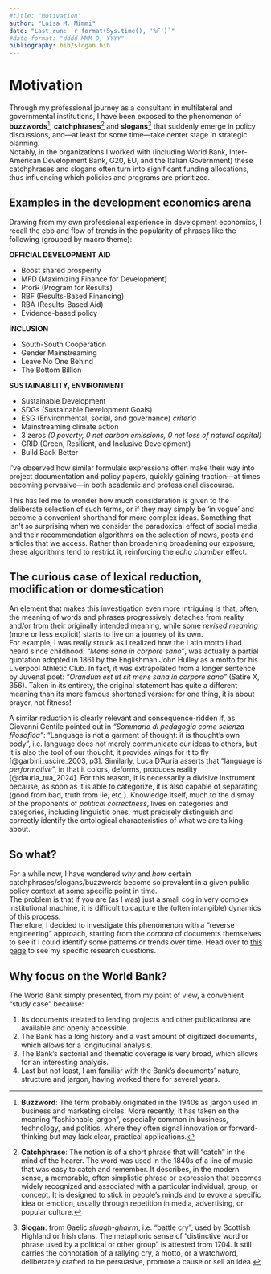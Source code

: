 ```yaml
---
#title: "Motivation"
author: "Luisa M. Mimmi"
date: "Last run: `r format(Sys.time(), '%F')`"
#date-format: "dddd MMM D, YYYY"
bibliography: bib/slogan.bib
---
```


# Motivation

Through my professional journey as a consultant in multilateral and governmental institutions, I have been exposed to the phenomenon of **buzzwords**[^1], **catchphrases**[^2] and **slogans**[^3] that suddenly emerge in policy discussions, and—at least for some time—take center stage in strategic planning.\
Notably, in the organizations I worked with (including World Bank, Inter-American Development Bank, G20, EU, and the Italian Government) these catchphrases and slogans often turn into significant funding allocations, thus influencing which policies and programs are prioritized. 

[^1]: **Buzzword**: The term probably originated in the 1940s as jargon used in business and marketing circles. More recently, it has taken on the meaning "fashionable jargon", especially common in business, technology, and politics, where they often signal innovation or forward-thinking but may lack clear, practical applications.
[^2]: **Catchphrase**: The notion is of a short phrase that will "catch" in the mind of the hearer. The word was used in the 1840s of a line of music that was easy to catch and remember. It describes, in the modern sense, a memorable, often simplistic phrase or expression that becomes widely recognized and associated with a particular individual, group, or concept. It is designed to stick in people's minds and to evoke a specific idea or emotion, usually through repetition in media, advertising, or popular culture.
[^3]: **Slogan**: from Gaelic *sluagh-ghairm*, i.e. "battle cry", used by Scottish Highland or Irish clans. The metaphoric sense of "distinctive word or phrase used by a political or other group" is attested from 1704. It still carries the connotation of a rallying cry, a motto, or a watchword, deliberately crafted to be persuasive, promote a cause or sell an idea.  
 
## Examples in the development economics arena

Drawing from my own professional experience in development economics, I recall the ebb and flow of trends in the popularity of phrases like the following (grouped by macro theme): 

**OFFICIAL DEVELOPMENT AID**

-   Boost shared prosperity
-   MFD (Maximizing Finance for Development)
-   PforR (Program for Results)
-   RBF (Results-Based Financing) 
-   RBA (Results-Based Aid)
-   Evidence-based policy <!-- + Cash on Delivery Aid --> <!-- + Private sector engagement --> <!-- + Public-Private Partnerships (PPPs) --> <!-- + Blended finance -->

**INCLUSION**

-   South-South Cooperation
-   Gender Mainstreaming
-   Leave No One Behind <!-- + Inclusive Growth --> <!-- + Focus on the "bottom billion" --> <!-- + End extreme poverty -->
-   The Bottom Billion

**SUSTAINABILITY, ENVIRONMENT**

-   Sustainable Development
-   SDGs (Sustainable Development Goals)
-   ESG (Environmental, social, and governance) *criteria*
-   Mainstreaming climate action
-   3 zeros *(0 poverty, 0 net carbon emissions, 0 net loss of natural capital)*
-   GRID (Green, Resilient, and Inclusive Development)
-   Build Back Better <!-- + Green growth / Green economy --> <!-- + Blue Economy --> <!-- + Green, Digital, and Fair  --> <!-- + Green and grey infrastructure --> <!-- + Circular Economy -->

I've observed how similar formulaic expressions often make their way into project documentation and policy papers, quickly gaining traction—at times becoming pervasive—in both academic and professional discourse.  

This has led me to wonder how much consideration is given to the deliberate selection of such terms, or if they may simply be 'in vogue' and become a convenient shorthand for more complex ideas. Something that isn’t so surprising when we consider the paradoxical effect of social media and their recommendation algorithms on the selection of news, posts and articles that we access. Rather than broadening broadening our exposure, these algorithms tend to restrict it, reinforcing the *echo chamber* effect.

## The curious case of lexical reduction, modification or domestication

An element that makes this investigation even more intriguing is that, often, the meaning of words and phrases progressively detaches from reality and/or from their originally intended meaning, while some *revised meaning* (more or less explicit) starts to live on a journey of its own.\
For example, I was really struck as I realized how the Latin motto I had heard since childhood: *"Mens sana in corpore sano"*, was actually a partial quotation adopted in 1861 by the Englishman John Hulley as a motto for his Liverpool Athletic Club. In fact, it was extrapolated from a longer sentence by Juvenal poet: *"Orandum est ut sit mens sana in corpore sano"* (Satire X, 356). Taken in its entirety, the original statement has quite a different meaning than its more famous shortened version: for one thing, it is about prayer, not fitness!

A similar reduction is clearly relevant and consequence-ridden if, as Giovanni Gentile pointed out in *"Sommario di pedagogia come scienza filosofica"*: "Language is not a garment of thought: it is thought's own body", i.e. language does not merely communicate our ideas to others, but it is also the tool of our thought, it provides wings for it to fly [@garbini_uscire_2003, p3]. <!-- La lingua non è veste del pensiero: è il suo corpo stesso. Possiamo avere pensieri oscuri e quindi una forma oscura; ma quello che è chiaro dentro è chiaro fuori, per la semplice ragione che il fuori è uguale al dentro.  (https://www.treccani.it/enciclopedia/sommario-di-pedagogia-come-scienza-filosofica_%28Croce-e-Gentile%29/) --> Similarly, Luca D'Auria asserts that "language is *performative*", in that it colors, deforms, produces reality [@dauria_tua_2024]. For this reason, it is necessarily a divisive instrument because, as soon as it is able to categorize, it is also capable of separating (good from bad, truth from lie, etc.). Knowledge itself, much to the dismay of the proponents of *political correctness*, lives on categories and categories, including linguistic ones, must precisely distinguish and correctly identify the ontological characteristics of what we are talking about.

<!-- ## Issues of modern English -->

<!-- Below is the list of *red flags* detected in Orwell's "Politics and the English Language"[@orwell_politics_1946]: -->

<!-- -   **Dying metaphors**, or worn−out metaphors which have lost all evocative power and are merely used because they save people the trouble of inventing phrases for themselves. <!-- GGentile la prima e piu evidente originalita del genio e' la potenza plasmatrice che egli possiede di quel che si dice il materiale linguistico -->

<!-- -   **Operators, or verbal false limbs**, which save the trouble of picking out appropriate verbs and nouns, and at the same time pad each sentence with extra syllables which give it an appearance of symmetry. Characteristic phrases are: render inoperative, militate against, prove unacceptable, make contact with, be subjected to, give rise to, give grounds for, having the effect of, play a leading part (role) in, make itself felt, take effect, exhibit a tendency to, serve the purpose of, etc. -->

<!-- -   **Pretentious diction** (used to dress up simple statements and give an air of scientific impartiality to biased judgments), foreign words and expressions, jargon  -->

<!-- -   **Meaningless words**, as in certain kinds of writing, particularly in art criticism and literary criticism, where they not only do not point to any discoverable object, but are hardly even expected to do so by the reader (like romantic, plastic, values, human, dead, sentimental, natural, vitality), it is normal to come across long passages which are almost completely lacking in meaning. Many political words are similarly abused: The words democracy, socialism, freedom, patriotic, realistic, justice, have each of them several different meanings which cannot be reconciled with one another. ***Words of this kind are often used in a consciously dishonest way. That is, the person who uses them has his own private definition, but allows his hearer to think he means something quite different.*** -->

<!-- > Ma si possono riscontrare anche -->

<!-- > -->

<!-- > -   **statalismo** -->

<!-- > -   **burocraticismo** -->

<!-- > lo stesso linguaggio burocratico, che permea la scuola statale (impropriamente detta 'pubblica') italiana odierna, come diretta conseguenza dell'ideologia statalista presenta una forma che è «astratta, solenne, tecnicizzata, in funzione del prestigio e del potere che detiene il diffusore del messaggio. Da questa prassi consegue una sclerosi del pensiero che si sorregge sui trampoli di locuzioni fruste e cristallizzate. Ufficialità, reticenza e straniamento sono i caratteri che il messaggio assume nell'esercizio del potere. [@garbini_uscire_2003, p5] -->

## So what?

For a while now, I have wondered *why* and *how* certain catchphrases/slogans/buzzwords become so prevalent in a given public policy context at some specific point in time.\
The problem is that if you are (as I was) just a small cog in very complex institutional machine, it is difficult to capture the (often intangible) dynamics of this process.\
Therefore, I decided to investigate this phenomenon with a "reverse engineering" approach, starting from the *corpora* of documents themselves to see if I could identify some patterns or trends over time. Head over to [this page](https://lulliter.github.io/slogan/analysis/hypotheses.html#sec-RQ) to see my specific research questions. 

## Why focus on the World Bank?

The World Bank simply presented, from my point of view, a convenient "study case" because:

1. Its documents (related to lending projects and other publications) are available and openly accessible.
2. The Bank has a long history and a vast amount of digitized documents, which allows for a longitudinal analysis.
3. The Bank's sectorial and thematic coverage is very broad, which allows for an interesting analysis.
4. Last but not least, I am familiar with the Bank's documents' nature, structure and jargon, having worked there for several years.
